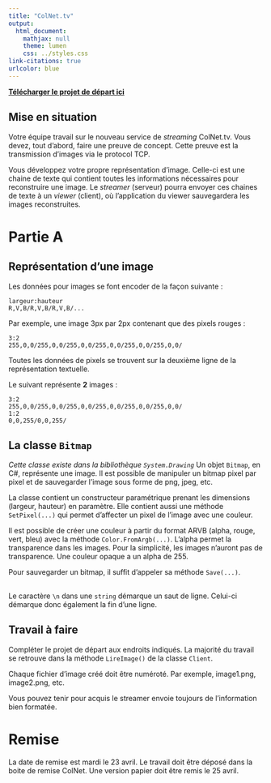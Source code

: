 ```yaml
---
title: "ColNet.tv"		
output:
  html_document:
    mathjax: null
    theme: lumen
    css: ../styles.css
link-citations: true
urlcolor: blue
---
```


[**Télécharger le projet de départ ici**](Labo3_2019_etudiant.zip)

## Mise en situation
Votre équipe travail sur le nouveau service de _streaming_ ColNet.tv. Vous devez, tout d'abord, faire une preuve de concept. Cette preuve est la transmission d'images via le protocol TCP.

Vous développez votre propre représentation d'image. Celle-ci est une chaine de texte qui contient toutes les informations nécessaires pour reconstruire une image. Le _streamer_ (serveur) pourra envoyer ces chaines de texte à un _viewer_ (client), où l'application du viewer sauvegardera les images reconstruites.

# Partie A
## Représentation d'une image
Les données pour images se font encoder de la façon suivante :

```
largeur:hauteur
R,V,B/R,V,B/R,V,B/...
```

Par exemple, une image 3px par 2px contenant que des pixels rouges :

```
3:2
255,0,0/255,0,0/255,0,0/255,0,0/255,0,0/255,0,0/
```

Toutes les données de pixels se trouvent sur la deuxième ligne de la représentation textuelle.

Le suivant représente **2** images :

```
3:2
255,0,0/255,0,0/255,0,0/255,0,0/255,0,0/255,0,0/
1:2
0,0,255/0,0,255/
```

## La classe `Bitmap`
_Cette classe existe dans la bibliothèque `System.Drawing`_
Un objet `Bitmap`, en C\#, représente une image. Il est possible de manipuler un bitmap pixel par pixel et de sauvegarder l'image sous forme de png, jpeg, etc.

La classe contient un constructeur paramétrique prenant les dimensions (largeur, hauteur) en paramètre.
Elle contient aussi une méthode `SetPixel(...)` qui permet d'affecter un pixel de l'image avec une couleur.

Il est possible de créer une couleur à partir du format ARVB (alpha, rouge, vert, bleu) avec la méthode `Color.FromArgb(...)`. 
L'alpha permet la transparence dans les images. Pour la simplicité, les images n'auront pas de transparence. Une couleur opaque a un alpha de 255.

Pour sauvegarder un bitmap, il suffit d'appeler sa méthode `Save(...)`.

## \n
Le caractère `\n` dans une `string` démarque un saut de ligne. Celui-ci démarque donc également la fin d'une ligne.

## Travail à faire
Compléter le projet de départ aux endroits indiqués. La majorité du travail se retrouve dans la méthode `LireImage()` de la classe `Client`.

Chaque fichier d'image créé doit être numéroté. Par exemple, image1.png, image2.png, etc.

Vous pouvez tenir pour acquis le streamer envoie toujours de l'information bien formatée.

# Remise
La date de remise est mardi le 23 avril. Le travail doit être déposé dans la boite de remise ColNet. Une version papier doit être remis le 25 avril.
